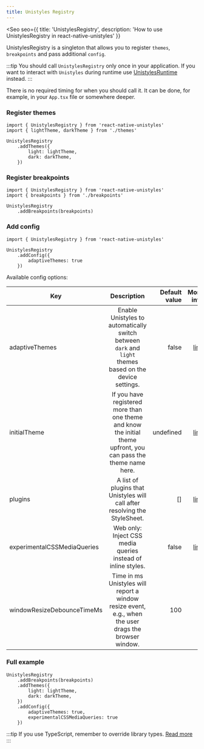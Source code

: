 ```yaml
---
title: Unistyles Registry
---
```



<Seo
    seo={{
        title: 'UnistylesRegistry',
        description: 'How to use UnistylesRegistry in react-native-unistyles'
    }}
>

<Badge label="All platforms" />
<Badge label="2.0.0" />

UnistylesRegistry is a singleton that allows you to register `themes`, `breakpoints` and pass additional `config`.

:::tip
You should call `UnistylesRegistry` only once in your application. If you want to interact with `Unistyles` during runtime use [UnistylesRuntime](/reference/unistyles-runtime/) instead.
:::

There is no required timing for when you should call it. It can be done, for example, in your `App.tsx` file or somewhere deeper.

### Register themes

```tsx
import { UnistylesRegistry } from 'react-native-unistyles'
import { lightTheme, darkTheme } from './themes'

UnistylesRegistry
    .addThemes({
        light: lightTheme,
        dark: darkTheme,
    })
```

### Register breakpoints

```tsx
import { UnistylesRegistry } from 'react-native-unistyles'
import { breakpoints } from './breakpoints'

UnistylesRegistry
    .addBreakpoints(breakpoints)
```

### Add config

```tsx
import { UnistylesRegistry } from 'react-native-unistyles'

UnistylesRegistry
    .addConfig({
        adaptiveThemes: true
    })
```

Available config options:

| Key   |      Description      |  Default value | More info |
|----------|:-------------:|------:|------:|
| adaptiveThemes | Enable Unistyles to automatically switch between `dark` and `light` themes based on the device settings. | false | [link](/reference/theming/#adaptive-themes) |
| initialTheme | If you have registered more than one theme and know the initial theme upfront, you can pass the theme name here. | undefined | [link](/reference/theming/#select-theme) |
| plugins | A list of plugins that Unistyles will call after resolving the StyleSheet. |   [] | [link](/reference/plugins/) |
| experimentalCSSMediaQueries |  Web only: Inject CSS media queries instead of inline styles. |   false | [link](/reference/web-support/) |
| <Badge label="Web" /> <Badge label="2.8.1"/> windowResizeDebounceTimeMs | Time in ms Unistyles will report a window resize event, e.g., when the user drags the browser window. |   100 | - |

### Full example

```tsx
UnistylesRegistry
    .addBreakpoints(breakpoints)
    .addThemes({
        light: lightTheme,
        dark: darkTheme,
    })
    .addConfig({
        adaptiveThemes: true,
        experimentalCSSMediaQueries: true
    })
```

:::tip
If you use TypeScript, remember to override library types. [Read more](/start/setup/#33-configure-typescript)
:::

</Seo>
